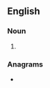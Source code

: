 ==English==

===Noun===
{{head|en|noun plural form}}

# {{plural of|scaur|lang=en}}

===Anagrams===
* {{anagrams|en|scarus}}